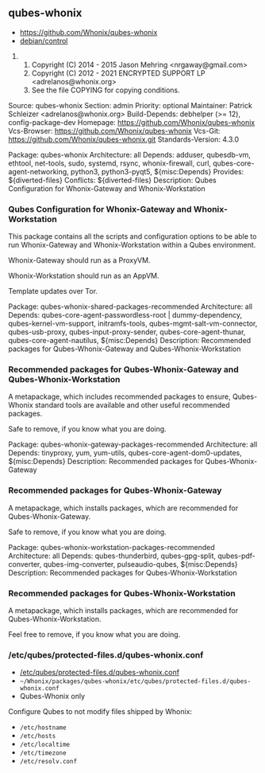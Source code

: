== qubes-whonix ==

* https://github.com/Whonix/qubes-whonix
* [https://github.com/Whonix/qubes-whonix/blob/master/debian/control debian/control]
## Copyright (C) 2014 - 2015 Jason Mehring <nrgaway@gmail.com>
## Copyright (C) 2012 - 2021 ENCRYPTED SUPPORT LP <adrelanos@whonix.org>
## See the file COPYING for copying conditions.

Source: qubes-whonix
Section: admin
Priority: optional
Maintainer: Patrick Schleizer <adrelanos@whonix.org>
Build-Depends: debhelper (>= 12), config-package-dev
Homepage: https://github.com/Whonix/qubes-whonix
Vcs-Browser: https://github.com/Whonix/qubes-whonix
Vcs-Git: https://github.com/Whonix/qubes-whonix.git
Standards-Version: 4.3.0

Package: qubes-whonix
Architecture: all
Depends: adduser,
qubesdb-vm,
ethtool,
net-tools,
sudo,
systemd,
rsync,
whonix-firewall,
curl,
qubes-core-agent-networking,
python3,
python3-pyqt5,
${misc:Depends}
Provides: ${diverted-files}
Conflicts: ${diverted-files}
Description: Qubes Configuration for Whonix-Gateway and Whonix-Workstation
===  Qubes Configuration for Whonix-Gateway and Whonix-Workstation ===

This package contains all the scripts and configuration options to be able
to run Whonix-Gateway and Whonix-Workstation within a Qubes environment.

Whonix-Gateway should run as a ProxyVM.

Whonix-Workstation should run as an AppVM.

Template updates over Tor.

Package: qubes-whonix-shared-packages-recommended
Architecture: all
Depends: qubes-core-agent-passwordless-root | dummy-dependency,
qubes-kernel-vm-support, initramfs-tools, qubes-mgmt-salt-vm-connector,
qubes-usb-proxy, qubes-input-proxy-sender,
qubes-core-agent-thunar, qubes-core-agent-nautilus,
${misc:Depends}
Description: Recommended packages for Qubes-Whonix-Gateway and Qubes-Whonix-Workstation
===  Recommended packages for Qubes-Whonix-Gateway and Qubes-Whonix-Workstation ===

A metapackage, which includes recommended packages to ensure, Qubes-Whonix
standard tools are available and other useful recommended packages.

Safe to remove, if you know what you are doing.

Package: qubes-whonix-gateway-packages-recommended
Architecture: all
Depends: tinyproxy,
yum,
yum-utils,
qubes-core-agent-dom0-updates,
${misc:Depends}
Description: Recommended packages for Qubes-Whonix-Gateway
===  Recommended packages for Qubes-Whonix-Gateway ===

A metapackage, which installs packages, which are recommended for
Qubes-Whonix-Gateway.

Safe to remove, if you know what you are doing.

Package: qubes-whonix-workstation-packages-recommended
Architecture: all
Depends: qubes-thunderbird,
qubes-gpg-split,
qubes-pdf-converter,
qubes-img-converter,
pulseaudio-qubes,
${misc:Depends}
Description: Recommended packages for Qubes-Whonix-Workstation
===  Recommended packages for Qubes-Whonix-Workstation ===

A metapackage, which installs packages, which are recommended for
Qubes-Whonix-Workstation.

Feel free to remove, if you know what you are doing.
=== /etc/qubes/protected-files.d/qubes-whonix.conf ===

* [https://github.com/Whonix/qubes-whonix/blob/master/etc/qubes/protected-files.d/qubes-whonix.conf /etc/qubes/protected-files.d/qubes-whonix.conf]
* <code>~/Whonix/packages/qubes-whonix/etc/qubes/protected-files.d/qubes-whonix.conf</code>
* Qubes-Whonix only

Configure Qubes to not modify files shipped by Whonix:

* <code>/etc/hostname</code>
* <code>/etc/hosts</code>
* <code>/etc/localtime</code>
* <code>/etc/timezone</code>
* <code>/etc/resolv.conf</code>
